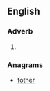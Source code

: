 ==English==

===Adverb===
{{infl|en|adverb}}

# {{obsolete spelling of|thereof}}

===Anagrams===
* [[fother#English|fother]]
